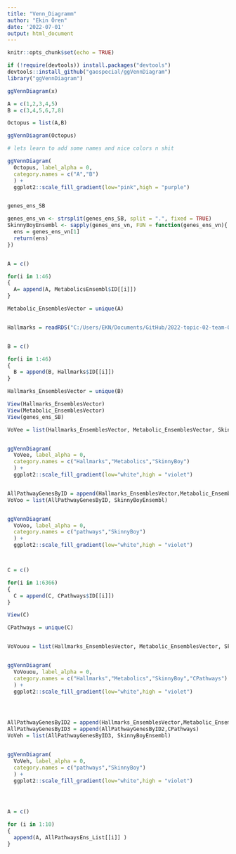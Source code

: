 ```yaml
---
title: "Venn_Diagramm"
author: "Ekin Ören"
date: '2022-07-01'
output: html_document
---
```


```r
knitr::opts_chunk$set(echo = TRUE)
```


```r

if (!require(devtools)) install.packages("devtools")
devtools::install_github("gaospecial/ggVennDiagram")
library("ggVennDiagram")

ggVennDiagram(x)

A = c(1,2,3,4,5)
B = c(3,4,5,6,7,8)

Octopus = list(A,B)

ggVennDiagram(Octopus)

# lets learn to add some names and nice colors n shit

ggVennDiagram(
  Octopus, label_alpha = 0,
  category.names = c("A","B")
  ) +
  ggplot2::scale_fill_gradient(low="pink",high = "purple")



```




```r

genes_ens_SB

genes_ens_vn <- strsplit(genes_ens_SB, split = ".", fixed = TRUE)
SkinnyBoyEnsembl <- sapply(genes_ens_vn, FUN = function(genes_ens_vn){
  ens = genes_ens_vn[1]
  return(ens)
})


A = c()

for(i in 1:46)
{
  A= append(A, MetabolicsEnsembl$ID[[i]])
}

Metabolic_EnsemblesVector = unique(A)


Hallmarks = readRDS("C:/Users/EKN/Documents/GitHub/2022-topic-02-team-01/data/x.RDS")


B = c()

for(i in 1:46)
{
  B = append(B, Hallmarks$ID[[i]])
}

Hallmarks_EnsemblesVector = unique(B)

View(Hallmarks_EnsemblesVector)
View(Metabolic_EnsemblesVector)
View(genes_ens_SB)

VoVee = list(Hallmarks_EnsemblesVector, Metabolic_EnsemblesVector, SkinnyBoyEnsembl)


ggVennDiagram(
  VoVee, label_alpha = 0,
  category.names = c("Hallmarks","Metabolics","SkinnyBoy")
  ) +
  ggplot2::scale_fill_gradient(low="white",high = "violet")


AllPathwayGenesByID = append(Hallmarks_EnsemblesVector,Metabolic_EnsemblesVector)
VoVoo = list(AllPathwayGenesByID, SkinnyBoyEnsembl)


ggVennDiagram(
  VoVoo, label_alpha = 0,
  category.names = c("pathways","SkinnyBoy")
  ) +
  ggplot2::scale_fill_gradient(low="white",high = "violet")



C = c()

for(i in 1:6366)
{
  C = append(C, CPathways$ID[[i]])
}

View(C)

CPathways = unique(C)


VoVouou = list(Hallmarks_EnsemblesVector, Metabolic_EnsemblesVector, SkinnyBoyEnsembl, CPathways)


ggVennDiagram(
  VoVouou, label_alpha = 0,
  category.names = c("Hallmarks","Metabolics","SkinnyBoy","CPathways")
  ) +
  ggplot2::scale_fill_gradient(low="white",high = "violet")




AllPathwayGenesByID2 = append(Hallmarks_EnsemblesVector,Metabolic_EnsemblesVector)
AllPathwayGenesByID3 = append(AllPathwayGenesByID2,CPathways)
VoVeh = list(AllPathwayGenesByID3, SkinnyBoyEnsembl)


ggVennDiagram(
  VoVeh, label_alpha = 0,
  category.names = c("pathways","SkinnyBoy")
  ) +
  ggplot2::scale_fill_gradient(low="white",high = "violet")





```

```r

A = c()

for (i in 1:10)
{
  append(A, AllPathwaysEns_List[[i]] )
}






```


